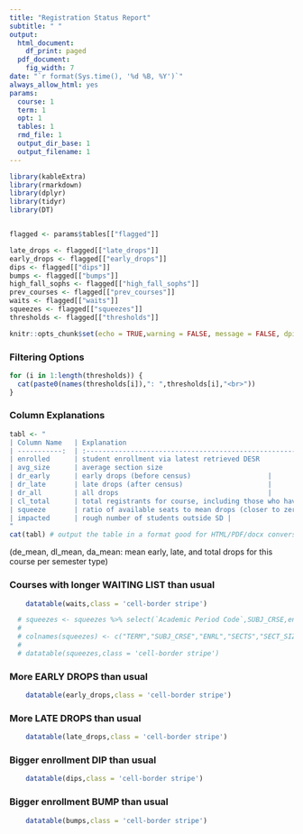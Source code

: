 ```yaml
---
title: "Registration Status Report"
subtitle: " "
output:
  html_document:
    df_print: paged
  pdf_document:
    fig_width: 7
date: "`r format(Sys.time(), '%d %B, %Y')`"
always_allow_html: yes
params:
  course: 1
  term: 1
  opt: 1
  tables: 1
  rmd_file: 1
  output_dir_base: 1
  output_filename: 1
---
```


```r
library(kableExtra)
library(rmarkdown)
library(dplyr)
library(tidyr)
library(DT)


flagged <- params$tables[["flagged"]]

late_drops <- flagged[["late_drops"]]
early_drops <- flagged[["early_drops"]]
dips <- flagged[["dips"]]
bumps <- flagged[["bumps"]]
high_fall_sophs <- flagged[["high_fall_sophs"]]
prev_courses <- flagged[["prev_courses"]]
waits <- flagged[["waits"]]
squeezes <- flagged[["squeezes"]]
thresholds <- flagged[["thresholds"]]

knitr::opts_chunk$set(echo = TRUE,warning = FALSE, message = FALSE, dpi=200, fig.height=11,out.height="100%")
```


### Filtering Options
```r
for (i in 1:length(thresholds)) {
  cat(paste0(names(thresholds[i]),": ",thresholds[i],"<br>"))
}
```


### Column Explanations

<style>
td {
border: 1px solid black;
padding: 1rem;
}
</style>

```r


tabl <- "
| Column Name   | Explanation                                                     |
| -----------:  | :-------------------------------------------------------------- | 
| enrolled      | student enrollment via latest retrieved DESR                    | 
| avg_size      | average section size                                            | 
| dr_early      | early drops (before census)                   |
| dr_late       | late drops (after census)                     | 
| dr_all        | all drops                                     |
| cl_total      | total registrants for course, including those who have dropped |
| squeeze       | ratio of available seats to mean drops (closer to zero -> less wiggle room) |
| impacted      | rough number of students outside SD |
"
cat(tabl) # output the table in a format good for HTML/PDF/docx conversion
```

(de_mean, dl_mean, da_mean: mean early, late, and total drops for this course per semester type)


### Courses with longer WAITING LIST than usual
```r
    datatable(waits,class = 'cell-border stripe')
```

<!--### Courses with a bit of a SQUEEZE-->
```r
  # squeezes <- squeezes %>% select(`Academic Period Code`,SUBJ_CRSE,enrolled,sections,avg_size,avail,waiting,gen_ed_area,de_mean,dl_mean,da_mean,squeeze)
  # 
  # colnames(squeezes) <- c("TERM","SUBJ_CRSE","ENRL","SECTS","SECT_SIZE","AVAIL","WAIT","GE_AREA","DE_MEAN","DL_MEAN","DA_MEAN","SQUEEZE")
  #   
  # datatable(squeezes,class = 'cell-border stripe')
```

### More EARLY DROPS than usual
```r
    datatable(early_drops,class = 'cell-border stripe')
```

### More LATE DROPS than usual
```r
    datatable(late_drops,class = 'cell-border stripe')
```


### Bigger enrollment DIP than usual
```r
    datatable(dips,class = 'cell-border stripe')
```


### Bigger enrollment BUMP than usual
```r
    datatable(bumps,class = 'cell-border stripe')
```


